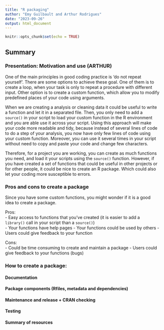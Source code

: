 ```yaml
---
title: "R packaging"
author: "Emy Guilbault and Arthur Rodrigues"
date: "2023-09-26"
output: html_document
---
```


```r
knitr::opts_chunk$set(echo = TRUE)
```

## Summary

### Presentation: Motivation and use (ARTHUR)


One of the main principles in good coding practice is 'do not repeat yourself'. There are some options to achieve these goal. One of them is to create a loop, when your task is only to repeat a procedure with different input. Other option is to create a custom function, which allow you to modify predefined places of your code using arguments. 

When we are creating a analysis or cleaning data it could be useful to write a function and let it in a separated file. Then, you only need to add a `source()` in your script to load your custom function in the R environment and you are able use it across your script. Using this approach will make your code more readable and tidy, because instead of several lines of code to do a step of your analysis, you now have only few lines of code using your custom function. Moreover, you can use it several times in your script without need to copy and paste your code and change few characters. 

Therefore, for a project you are working, you can create as much functions you need, and load it your scripts using the `source()` function. However, if you have created a set of functions that could be useful in other projects or for other people, it could be nice to create an R package. Which could also let your coding more susceptible to errors. 




### Pros and cons to create a package
Since you have some custom functions, you might wonder if it is a good idea to create a package. 

Pros:   
- Easy access to functions that you've created (it is easier to add a `library()` call in your script than a `source()`)  
- Your functions have help pages
- Your functions could be used by others
- Users could give feedback to your function 

Cons:  
- Could be time consuming to create and maintain a package
- Users could give feedback to your functions (bugs)



 
### How to create a package:  
 
#### Documentation  
 
#### Package components (Rfiles, metadata and dependencies)  
#### Maintenance and release + CRAN checking  
#### Testing  
#### Summary of resources